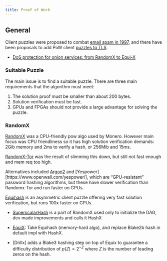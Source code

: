 ```yaml
--- 
title: Proof of Work
---
```


## General

Client puzzles were proposed to combat [email spam in 1997](https://cypherpunks.venona.com/date/1997/03/msg00774.html), and there have been proposals to add PoW client [puzzles to TLS](https://datatracker.ietf.org/doc/html/draft-nygren-tls-client-puzzles-02). 

- [DoS protection for onion services: from RandomX to Equi-X](https://gitlab.torproject.org/tpo/core/tor/-/blob/main/src/ext/equix/devlog.md#equi-x)

### Suitable Puzzle

The main issue is to find a suitable puzzle. There are three main requirements that the algorithm must meet:

1. The solution proof must be smaller than about 200 bytes.
2. Solution verification must be fast.
3. GPUs and FPGAs should not provide a large advantage for solving the puzzle.

### RandomX

[RandomX](https://web.getmonero.org/resources/moneropedia/randomx.html) was a CPU-friendly pow algo used by Monero. However main focus was CPU friendliness so it has high solution verification demands: 2Gib memory and 2ms to verify a hash, or 256Mib and 15ms.

[RandomX-Tor](https://github.com/tevador/RandomX/tree/tor-pow) was the result of slimming this down, but still not fast enough and mem req too high.

Alternatives included [Argon2](https://github.com/p-h-c/phc-winner-argon2) and [Yespower][https://www.openwall.com/yespower/], which are "GPU-resistant" password hashing algorithms, but these have slower verification than Randomx-Tor and run faster on GPUs.

[Equihash](https://eprint.iacr.org/2015/946.pdf) is an asymmetric client puzzle offering very fast solution verification, but runs 100x faster on GPUs.

- [SuperscalarHash](https://github.com/tevador/RandomX/blob/master/doc/specs.md#6-superscalarhash) is a part of RandomX used only to initialize the DAG, dev made improvements and calls it HashX

- [EquiX](https://gitlab.torproject.org/tpo/core/tor/-/blob/main/src/ext/equix/devlog.md#equi-x): Take Equihash (memory-hard algo), and replace Blake2b hash in default impl with HashX.

- [Drillx] adds a Blake3 hashing step on top of Equix to guarantee a difficulty distribution of $p(Z) = 2^{-Z}$ where $Z$ is the number of leading zeros on the hash. 